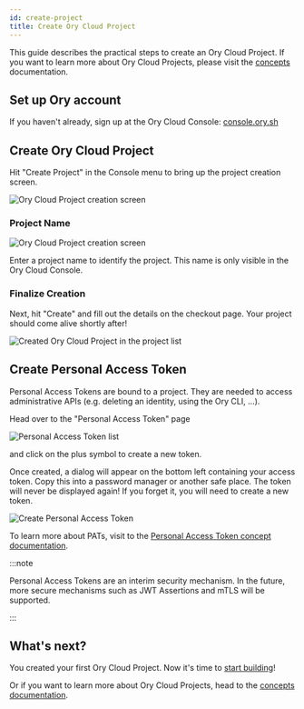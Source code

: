 ```yaml
---
id: create-project
title: Create Ory Cloud Project
---
```


This guide describes the practical steps to create an Ory Cloud Project. If you
want to learn more about Ory Cloud Projects, please visit the
[concepts](../concepts/project.mdx) documentation.

## Set up Ory account

If you haven't already, sign up at the Ory Cloud Console:
[console.ory.sh](https://console.ory.sh)

## Create Ory Cloud Project

Hit "Create Project" in the Console menu to bring up the project creation
screen.

![Ory Cloud Project creation screen](../images/get-started/project-create.png)

### Project Name

![Ory Cloud Project creation screen](../images/get-started/project-create-details.png)

Enter a project name to identify the project. This name is only visible in the
Ory Cloud Console.

### Finalize Creation

Next, hit "Create" and fill out the details on the checkout page. Your project
should come alive shortly after!

![Created Ory Cloud Project in the project list](../images/get-started/project-created.png)

## Create Personal Access Token

Personal Access Tokens are bound to a project. They are needed to access
administrative APIs (e.g. deleting an identity, using the Ory CLI, ...).

Head over to the "Personal Access Token" page

![Personal Access Token list](../images/get-started/pat-list.png)

and click on the plus symbol to create a new token.

Once created, a dialog will appear on the bottom left containing your access
token. Copy this into a password manager or another safe place. The token will
never be displayed again! If you forget it, you will need to create a new token.

![Create Personal Access Token](../images/get-started/pat-ready.png)

To learn more about PATs, visit to the
[Personal Access Token concept documentation](../concepts/personal-access-token.mdx).

:::note

Personal Access Tokens are an interim security mechanism. In the future, more
secure mechanisms such as JWT Assertions and mTLS will be supported.

:::

## What's next?

You created your first Ory Cloud Project. Now it's time to
[start building](./start-building.mdx)!

Or if you want to learn more about Ory Cloud Projects, head to the
[concepts documentation](../concepts/project.mdx).
